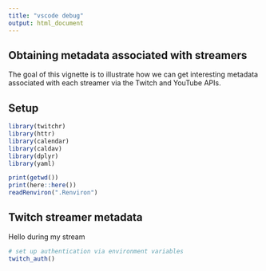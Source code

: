 ```yaml
---
title: "vscode debug"
output: html_document
---
```


## Obtaining metadata associated with streamers

The goal of this vignette is to illustrate how we can get interesting metadata associated with each streamer via the Twitch and YouTube APIs. 

## Setup

```r
library(twitchr)
library(httr)
library(calendar)
library(caldav)
library(dplyr)
library(yaml)

print(getwd())
print(here::here())
readRenviron(".Renviron")
```

## Twitch streamer metadata

Hello during my stream

```r
# set up authentication via environment variables
twitch_auth()
```
